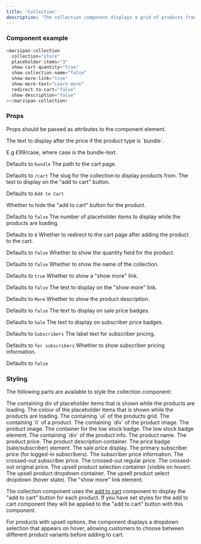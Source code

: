 ```yaml
---
title: 'Collection'
description: 'The collection component displays a grid of products from a specific collection.'
---
```


### Component example
```javascript
<marzipan-collection
  collection="store"
  placeholder-items="3"
  show-cart-quantity="true"
  show-collection-name="false"
  show-more-link="true"
  show-more-text="Learn more"
  redirect-to-cart="false"
  show-description="false"
></marzipan-collection>
```

### Props

Props should be passed as attributes to the component element.


<ResponseField name="bundle-text">
The text to display after the price if the product type is `bundle`.

E.g £99/case, where case is the bundle-text.

Defaults to `bundle`
</ResponseField>
<ResponseField name="cart-path">
The path to the cart page.

Defaults to `/cart`
</ResponseField>
<ResponseField name="collection" required>
The slug for the collection to display products from.
</ResponseField>
<ResponseField name="add-to-cart-text">
The text to display on the "add to cart" button.

Defaults to `Add to Cart`
</ResponseField>

<ResponseField name="hide-add-to-cart-button" type="boolean">
Whether to hide the "add to cart" button for the product.

Defaults to `false`
</ResponseField>
<ResponseField name="placeholder-items" type="number">
The number of placeholder items to display while the products are loading.

Defaults to `8`
</ResponseField>
<ResponseField name="redirect-to-cart" type="boolean">
Whether to redirect to the cart page after adding the product to the cart.

Defaults to `false`
</ResponseField>
<ResponseField name="show-cart-quantity" type="boolean">
Whether to show the quantity field for the product.

Defaults to `false`
</ResponseField>
<ResponseField name="show-collection-name" type="boolean">
Whether to show the name of the collection.

Defaults to `true`
</ResponseField>
<ResponseField name="show-more-link" type="boolean">
Whether to show a "show more" link.

Defaults to `false`
</ResponseField>
<ResponseField name="show-more-text">
The text to display on the "show more" link.

Defaults to `More`
</ResponseField>
<ResponseField name="show-description" type="boolean">
Whether to show the product description.

Defaults to `false`
</ResponseField>
<ResponseField name="sale-badge-text">
The text to display on sale price badges.

Defaults to `Sale`
</ResponseField>
<ResponseField name="subscriber-badge-text">
The text to display on subscriber price badges.

Defaults to `Subscribers`
</ResponseField>
<ResponseField name="subscriber-price-label">
The label text for subscriber pricing.

Defaults to `for subscribers`
</ResponseField>
<ResponseField name="show-subscriber-pricing" type="boolean">
Whether to show subscriber pricing information.

Defaults to `false`
</ResponseField>


### Styling

The following parts are available to style the collection component:

<ResponseField name="--loading-grid">
The containing div of placeholder items that is shown while the products are loading.
</ResponseField>
<ResponseField name="--loading-colour">
The colour of the placeholder items that is shown while the products are loading.
</ResponseField>
<ResponseField name="--product-grid">
The containing `ul` of the products grid.
</ResponseField>
<ResponseField name="--product-grid-item">
The containing `li` of a product.
</ResponseField>
<ResponseField name="--product-image-container">
The containing `div` of the product image.
</ResponseField>
<ResponseField name="--product-image">
The product image.
</ResponseField>
<ResponseField name="--product-collection-low-stock-badge-container">
The container for the low stock badge.
</ResponseField>
<ResponseField name="--product-collection-low-stock-badge">
The low stock badge element.
</ResponseField>
<ResponseField name="--product-info-container">
The containing `div` of the product info.
</ResponseField>
<ResponseField name="--product-name">
The product name.
</ResponseField>
<ResponseField name="--product-price">
The product price.
</ResponseField>
<ResponseField name="--product-description">
The product description container.
</ResponseField>
<ResponseField name="--product-price-badge">
The price badge (sale/subscriber) element.
</ResponseField>
<ResponseField name="--product-sale-price">
The sale price display.
</ResponseField>
<ResponseField name="--product-subscriber-primary-price">
The primary subscriber price (for logged-in subscribers).
</ResponseField>
<ResponseField name="--product-subscriber-price">
The subscriber price information.
</ResponseField>
<ResponseField name="--product-subscriber-price-crossed">
The crossed-out subscriber price.
</ResponseField>
<ResponseField name="--product-regular-price-crossed">
The crossed-out regular price.
</ResponseField>
<ResponseField name="--product-original-price-crossed">
The crossed-out original price.
</ResponseField>
<ResponseField name="--upsell-container-hover">
The upsell product selection container (visible on hover).
</ResponseField>
<ResponseField name="--upsell-dropdown">
The upsell product dropdown container.
</ResponseField>
<ResponseField name="--upsell-select-hover">
The upsell product select dropdown (hover state).
</ResponseField>
<ResponseField name="--show-more-link">
The "show more" link element.
</ResponseField>

The collection component uses the [add to cart](./add-to-cart) component to display the "add to cart" button for each product. If you have set styles for the add to cart component they will be applied to the "add to cart" button with this component.

For products with upsell options, the component displays a dropdown selection that appears on hover, allowing customers to choose between different product variants before adding to cart.